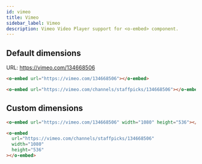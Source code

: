```yaml
---
id: vimeo
title: Vimeo
sidebar_label: Vimeo
description: Vimeo Video Player support for <o-embed> component.
---
```


## Default dimensions

URL: https://vimeo.com/134668506

```html
<o-embed url="https://vimeo.com/134668506"></o-embed>
```

<o-embed
url="https://vimeo.com/134668506"></o-embed>

```html
<o-embed url="https://vimeo.com/channels/staffpicks/134668506"></o-embed>
```

<o-embed url="https://vimeo.com/channels/staffpicks/134668506"></o-embed>

## Custom dimensions

```html
<o-embed url="https://vimeo.com/134668506" width="1080" height="536"></o-embed>
```

<o-embed
url="https://vimeo.com/134668506" width="1080" height="536"></o-embed>

```html
<o-embed
  url="https://vimeo.com/channels/staffpicks/134668506"
  width="1080"
  height="536"
></o-embed>
```

<o-embed url="https://vimeo.com/channels/staffpicks/134668506" width="1080" height="536"></o-embed>

